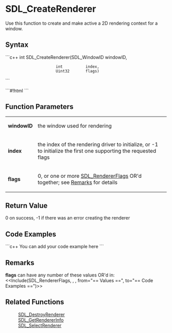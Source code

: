 <!-- pragma section-numbers off -->
<!-- pragma disable-camelcase -->

= SDL_CreateRenderer =
Use this function to create and make active a 2D rendering context for a window.


== Syntax ==
```c++
int SDL_CreateRenderer(SDL_WindowID windowID,
                       int  	    index,
                       Uint32  	    flags)
```

```#!html
<MARKER>
```

== Function Parameters ==
{|
|'''windowID'''
|the window used for rendering
|-
|'''index'''
|the index of the rendering driver to initialize, or -1 to initialize the first one supporting the requested flags
|-
|'''flags'''
|0, or one or more [[SDL_RendererFlags]] OR'd together; see [[#Remarks|Remarks]] for details
|}

== Return Value ==
0 on success, -1 if there was an error creating the renderer

== Code Examples ==
```c++
You can add your code example here
```

== Remarks ==
'''flags''' can have any number of these values OR'd in:
<<Include(SDL_RendererFlags, , , from="== Values ==", to="== Code Examples ==")>>

== Related Functions ==
:[[SDL_DestroyRenderer]]
:[[SDL_GetRendererInfo]]
:[[SDL_SelectRenderer]]
